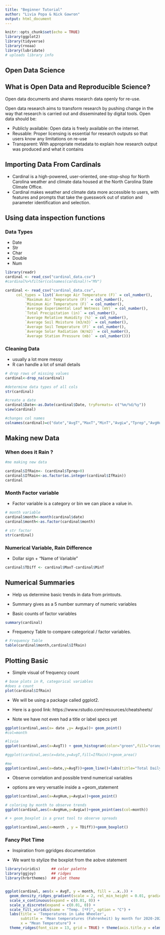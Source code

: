 ```yaml
---
title: "Beginner Tutorial"
author: "Livia Popa & Nick Gawron"
output: html_document
---
```


```r
knitr::opts_chunk$set(echo = TRUE)
library(ggplot2)
library(tidyverse)
library(rnoaa)
library(lubridate)
# uploads library info
```


## Open Data Science

## What is Open Data and Reproducible Science?

Open data documents and shares research data openly for re-use.

Open data research aims to transform research by pushing change in the way that research is carried out and disseminated by digital tools. Open data should be:

- Publicly available: Open data is freely available on the internet.
- Reusable: Proper licensing is essential for research outputs so that users know any limitations on re-use
- Transparent: With appropriate metadata to explain how research output was produced and what it contains


## Importing Data From Cardinals

- Cardinal is a high-powered, user-oriented, one-stop-shop for North Carolina weather and climate data housed at the North Carolina State Climate Office. 
- Cardinal makes weather and climate data more accessible to users, with features and prompts that take the guesswork out of station and parameter identification and selection.

## Using data inspection functions

### Data Types

- Date
- Str
- Char
- Double 
- Num

```r
library(readr)
cardinal <- read_csv("cardinal_data.csv")
#cardinal%>%filter(colnames(cardinal)!="MV")
```


```r
cardinal <- read_csv("cardinal_data.csv", 
     col_types = list(`Average Air Temperature (F)` = col_number(), 
         `Maximum Air Temperature (F)` = col_number(), 
         `Minimum Air Temperature (F)` = col_number(), 
         `Average Experimental Leaf Wetness (mV)` = col_number(), 
         `Total Precipitation (in)` = col_number(), 
         `Average Relative Humidity (%)` = col_number(), 
         `Average Soil Moisture (m3/m3)` = col_number(), 
         `Average Soil Temperature (F)` = col_number(), 
         `Average Solar Radiation (W/m2)` = col_number(), 
         `Average Station Pressure (mb)` = col_number()))

```

### Cleaning Data 


- usually a lot more messy 
- R can handle a lot of small details 


```r

# drop rows of missing values 
cardinal<-drop_na(cardinal)

#determine data types of all cols 
str(cardinal)

#create a date 
cardinal$Date<-as.Date(cardinal$Date, tryFormats= c("%m/%d/%y"))
view(cardinal)

#changes col names
colnames(cardinal)=c("date","AvgT","MaxT","MinT","AvgLw","Tprep","AvgHum","AvgSm","AvgSt","AvgSr","AvgStp")
```


## Making new Data

### When does it Rain ? 

```r
#me making new data

cardinal$IfRain<- (cardinal$Tprep>0)
cardinal$IfRain<-as.factor(as.integer(cardinal$IfRain))
cardinal

```



### Month Factor variable

- Factor variable is a category or bin we can place a value in. 

```r

# month variable 
cardinal$month<-month(cardinal$date)
cardinal$month<-as.factor(cardinal$month)

# str factor
str(cardinal)
```


###  Numerical Variable, Rain Difference

- Dollar sign + "Name of Variable"

```r
cardinal$TDiff <- cardinal$MaxT-cardinal$MinT
```



## Numerical Summaries


- Help us determine basic trends in data from printouts. 

- Summary gives as a 5 number summary of numeric variables

- Basic counts of factor variables

```r
summary(cardinal)
```

- Frequency Table to compare categorical / factor variables.

```r
# Frequency Table 
table(cardinal$month,cardinal$IfRain)
```





## Plotting Basic 


- Simple visual of frequency count

```r
# base plots in R, categorical variables
#does a count
plot(cardinal$IfRain)
```




- We will be using a package called ggplot2.


- Here is a good link: https://www.rstudio.com/resources/cheatsheets/

- Note we have not even had a title or label specs yet 

```r
ggplot(cardinal,aes(x= date ,y= AvgLw))+ geom_point()
#col=month
```


```r
#livia
ggplot(cardinal,aes(x=AvgT)) + geom_histogram(color="green",fill="orange")+labs(x="Average Temperature", y="Day",title ="Histogram of Average Temperature in Lake Wheeler")

#ggplot(cardinal,aes(x=date,y=AvgT,fill=IfRain))+geom_area()
```


```r
#me 
ggplot(cardinal,aes(x=date,y=AvgT))+geom_line()+labs(title="Total Daily Rainfall by Date",y="Average Tempurature (F) ")
```

- Observe correlation and possible trend numerical variables

- options are very versatile inside a +geom_statement

```r
ggplot(cardinal,aes(x=AvgHum,y=AvgLw))+geom_point()

# coloring by month to observe trends
ggplot(cardinal,aes(x=AvgHum,y=AvgLw))+geom_point(aes(col=month))
```



```r

# + geom_boxplot is a great tool to observe spreads

ggplot(cardinal,aes(x=month , y = TDiff))+geom_boxplot()
```



### Fancy Plot Time



- Inspiration from ggridges documentation

- We want to stylize the boxplot from the aobve statement

```r


library(viridis)     ## color palette
library(ggjoy)       ## ridges
library(hrbrthemes)  ## plot theme


ggplot(cardinal, aes(x = AvgT, y = month, fill = ..x..)) +
  geom_density_ridges_gradient(scale = 2, rel_min_height = 0.01, gradient_lwd = 1.) +
  scale_x_continuous(expand = c(0.01, 0)) +
  scale_y_discrete(expand = c(0.01, 0)) +
  scale_fill_viridis(name = "Temp. [ºF]", option = "C") +
  labs(title = 'Temperatures in Lake Wheeler',
       subtitle = 'Mean temperatures (Fahrenheit) by month for 2020-2021\nData: ECONet Station', 
       x = "Mean Temperature") +
  theme_ridges(font_size = 13, grid = TRUE) + theme(axis.title.y = element_blank())



```




